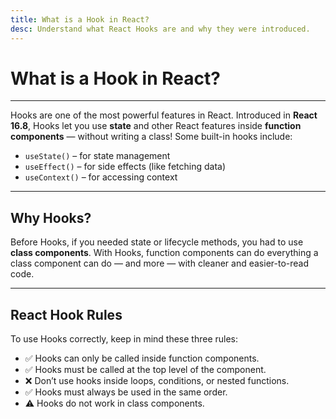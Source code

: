 ```yaml
---
title: What is a Hook in React?
desc: Understand what React Hooks are and why they were introduced.
---
```


# What is a Hook in React?

---

Hooks are one of the most powerful features in React. Introduced in **React 16.8**, Hooks let you use **state** and other React features inside **function components** — without writing a class! Some built-in hooks include:

- `useState()` – for state management
- `useEffect()` – for side effects (like fetching data)
- `useContext()` – for accessing context

---

## Why Hooks?

Before Hooks, if you needed state or lifecycle methods, you had to use **class components**. With Hooks, function components can do everything a class component can do — and more — with cleaner and easier-to-read code.

---

## React Hook Rules
To use Hooks correctly, keep in mind these three rules:

- ✅ Hooks can only be called inside function components.
- ✅ Hooks must be called at the top level of the component.
- ❌ Don’t use hooks inside loops, conditions, or nested functions.
- ✅ Hooks must always be used in the same order.
- ⚠️ Hooks do not work in class components.




